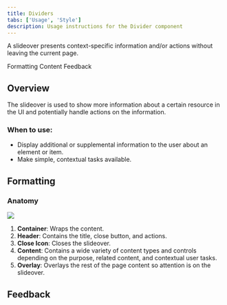 ```yaml
---
title: Dividers
tabs: ['Usage', 'Style']
description: Usage instructions for the Divider component
---
```


<PageDescription>

A slideover presents context-specific information and/or actions without leaving the current page.

</PageDescription>

<AnchorLinks>

<AnchorLink>Formatting</AnchorLink>
<AnchorLink>Content</AnchorLink>
<AnchorLink>Feedback</AnchorLink>

</AnchorLinks>

## Overview

The slideover is used to show more information about a certain resource in the UI and potentially handle actions on the information.

### When to use:

- Display additional or supplemental information to the user about an element or item.
- Make simple, contextual tasks available.

## Formatting

### Anatomy

<Row>
<Column colLg={10}>

<img src="https://res.cloudinary.com/dgcfg5cwe/image/upload/v1644715364/svg-anatomy_xqwqcj.svg" class="center"></img>

</Column>
</Row>

1. **Container**: Wraps the content. 
2. **Header**: Contains the title, close button, and actions.
3. **Close Icon**: Closes the slideover.
4. **Content**: Contains a wide variety of content types and controls depending on the purpose, related content, and contextual user tasks.
5. **Overlay**: Overlays the rest of the page content so attention is on the slideover. 


## Feedback

<FeedbackOverview />